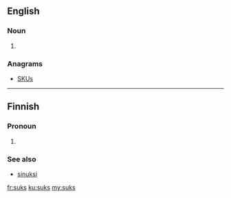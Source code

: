 ==English==

===Noun===
{{head|en|plural}}

# {{plural of|suk|lang=en}}

===Anagrams===
* [[SKUs#English|SKUs]]

----

==Finnish==

===Pronoun===
{{head|fi|pronoun form}}

# {{context|colloquial|lang=fi}} {{fi-form of|sinä|case=translative}}

===See also===

* [[sinuksi#Finnish|sinuksi]]

[[fr:suks]]
[[ku:suks]]
[[my:suks]]